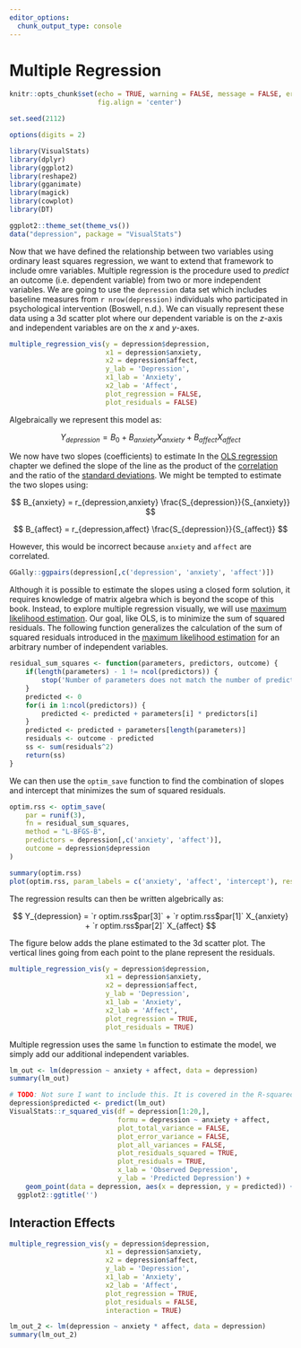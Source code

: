 ```yaml
---
editor_options: 
  chunk_output_type: console
---
```


# Multiple Regression {#sec-multiple-regression}


```r
knitr::opts_chunk$set(echo = TRUE, warning = FALSE, message = FALSE, error = FALSE,
					  fig.align = 'center')

set.seed(2112)

options(digits = 2)

library(VisualStats)
library(dplyr)
library(ggplot2)
library(reshape2)
library(gganimate)
library(magick)
library(cowplot)
library(DT)

ggplot2::theme_set(theme_vs())
data("depression", package = "VisualStats")
```

Now that we have defined the relationship between two variables using ordinary least squares regression, we want to extend that framework to include omre variables. Multiple regression is the procedure used to *predict* an outcome (i.e. dependent variable) from two or more independent variables. We are going to use the `depression` data set which includes baseline measures from `r nrow(depression)` individuals who participated in psychological intervention (Boswell, n.d.). We can visually represent these data using a 3d scatter plot where our dependent variable is on the *z*-axis and independent variables are on the *x* and *y*-axes.

```r
multiple_regression_vis(y = depression$depression,
						x1 = depression$anxiety,
						x2 = depression$affect,
						y_lab = 'Depression',
						x1_lab = 'Anxiety',
						x2_lab = 'Affect',
						plot_regression = FALSE,
						plot_residuals = FALSE)
```

Algebraically we represent this model as:

$$Y_{depression} = B_0 + B_{anxiety} X_{anxiety} + B_{affect} X_{affect}$$

We now have two slopes (coefficients) to estimate In the [OLS regression](ols_regression.qmd) chapter we defined the slope of the line as the product of the [correlation](correlation.qmd) and the ratio of the [standard deviations](descriptives.qmd#sec-variance). We might be tempted to estimate the two slopes using:

$$ B_{anxiety} = r_{depression,anxiety} \frac{S_{depression}}{S_{anxiety}} $$

$$ B_{affect} = r_{depression,affect} \frac{S_{depression}}{S_{affect}} $$

However, this would be incorrect because `anxiety` and `affect` are correlated. 

```r
GGally::ggpairs(depression[,c('depression', 'anxiety', 'affect')])
```

Although it is possible to estimate the slopes using a closed form solution, it requires knowledge of matrix algebra which is beyond the scope of this book. Instead, to explore multiple regression visually, we will use [maximum likelihood estimation](mle.qmd). Our goal, like OLS, is to minimize the sum of squared residuals. The following function generalizes the calculation of the sum of squared residuals introduced in the [maximum likelihood estimation](mle.qmd) for an arbitrary number of independent variables.

```r
residual_sum_squares <- function(parameters, predictors, outcome) {
	if(length(parameters) - 1 != ncol(predictors)) {
		stop('Number of parameters does not match the number of predictors.')
	}
	predicted <- 0
	for(i in 1:ncol(predictors)) {
		predicted <- predicted + parameters[i] * predictors[i]
	}
	predicted <- predicted + parameters[length(parameters)]
	residuals <- outcome - predicted
	ss <- sum(residuals^2)
	return(ss)
}
```

We can then use the `optim_save` function to find the combination of slopes and intercept that minimizes the sum of squared residuals.

```r
optim.rss <- optim_save(
	par = runif(3),
	fn = residual_sum_squares,
	method = "L-BFGS-B",
	predictors = depression[,c('anxiety', 'affect')],
	outcome = depression$depression
)
```

```r
summary(optim.rss)
plot(optim.rss, param_labels = c('anxiety', 'affect', 'intercept'), result_label = 'Sum of Squared Residuals')
```

The regression results can then be written algebrically as:

$$ Y_{depression} = `r optim.rss$par[3]` + `r optim.rss$par[1]` X_{anxiety} + `r optim.rss$par[2]` X_{affect} $$

The figure below adds the plane estimated to the 3d scatter plot. The vertical lines going from each point to the plane represent the residuals. 

```r
multiple_regression_vis(y = depression$depression,
						x1 = depression$anxiety,
						x2 = depression$affect,
						y_lab = 'Depression',
						x1_lab = 'Anxiety',
						x2_lab = 'Affect',
						plot_regression = TRUE,
						plot_residuals = TRUE)
```

Multiple regression uses the same `lm` function to estimate the model, we simply add our additional independent variables. 

```r
lm_out <- lm(depression ~ anxiety + affect, data = depression)
summary(lm_out)
```

```r
# TODO: Not sure I want to include this. It is covered in the R-squared chapter
depression$predicted <- predict(lm_out)
VisualStats::r_squared_vis(df = depression[1:20,], 
						   formu = depression ~ anxiety + affect, 
                           plot_total_variance = FALSE,
                           plot_error_variance = FALSE,
                           plot_all_variances = FALSE,
                           plot_residuals_squared = TRUE,
                           plot_residuals = TRUE,
                           x_lab = 'Observed Depression',
                           y_lab = 'Predicted Depression') + 
	geom_point(data = depression, aes(x = depression, y = predicted)) +
  ggplot2::ggtitle('')
```


## Interaction Effects

```r
multiple_regression_vis(y = depression$depression,
						x1 = depression$anxiety,
						x2 = depression$affect,
						y_lab = 'Depression',
						x1_lab = 'Anxiety',
						x2_lab = 'Affect',
						plot_regression = TRUE,
						plot_residuals = FALSE,
						interaction = TRUE)
```

```r
lm_out_2 <- lm(depression ~ anxiety * affect, data = depression)
summary(lm_out_2)
```
